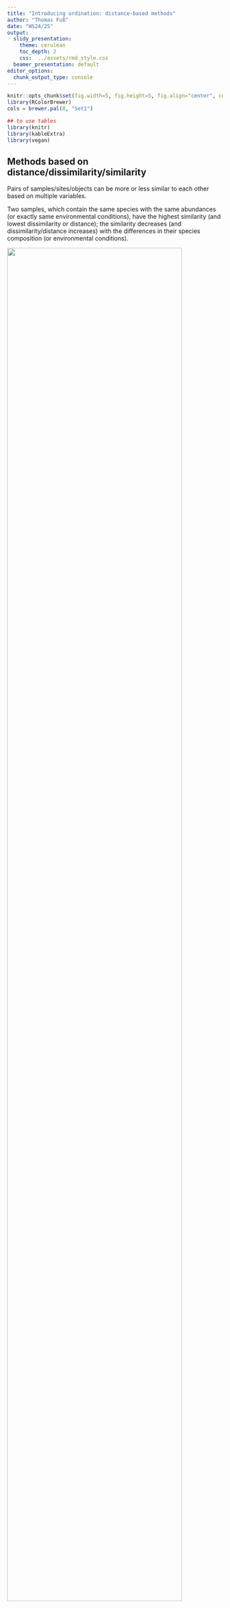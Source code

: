 ---
title: "Introducing ordination: distance-based methods"
author: "Thomas Fuß"
date: "WS24/25"
output:
  slidy_presentation:
    theme: cerulean
    toc_depth: 2
    css:  ../assets/rmd_style.css
  beamer_presentation: default
editor_options:
  chunk_output_type: console
---


```{r setup, include=FALSE}
knitr::opts_chunk$set(fig.width=5, fig.height=5, fig.align="center", collapse = TRUE, comment = "##", dev="png")
library(RColorBrewer)
cols = brewer.pal(8, "Set1")

## to use tables
library(knitr)
library(kableExtra)
library(vegan)
```

## Methods based on distance/dissimilarity/similarity
Pairs of samples/sites/objects can be more or less similar to each other based on multiple variables.

Two samples, which contain the same species with the same abundances (or exactly same environmental conditions), have the highest similarity (and lowest dissimilarity or distance); the similarity decreases (and dissimilarity/distance increases) with the differences in their species composition (or environmental conditions).


![](img/distance.png){width=90%}
<div class="left lt">

The most known dissimilarity is a (physical) distance: Euclidean distance, in a 2D-coordinate system it is just computed based on Pythagoras:

$$
d_{Euc}=\sqrt{\Delta{x_1}^2+\Delta{x_2}^2}
$$

Euclidean distance computed between any two sites for $p$ variables:

$$
d_{Euc}=\sqrt{\Delta{x_1}^2+\Delta{x_2}^2+...+\Delta{x_p}^2}
$$
</div>

<div class="right rt">

![](img/Euc_dist.png)
</div>



## Why use dissimilarity-based methods?

<div class="left lt">

* Quantify how similar or how dissimilar various observations are with regard to many variables simultaneously.
* An efficient way to collapse information from a much too high-dimensional dataset.
* Use various variable types from continuous to presence-absence and qualitative, even simultaneously.
* Similarity may be translated into dissimilarity and vice-versa.
* Beta-diversity is based on dissimilarity measures, hence, they are an explicit way to express (and analyze) community turnover in space and time.



![](img/abg_div.png)
</div>

<div class="right rt">

* Choice of appropriate dissimilarity coefficient may allow avoiding *strange* transformations.
* Better handling of double-zeros, less horseshoe patterns in ordinations in situations of strong community turnover.

![](img/horseshoe.png){width=80%}


</div>

##  (Dis)similarity coefficients

Two examples of dissimilarity indices here computed between any two sites for $p$ variables:

<div class="left lt">
<br/>
**Euclidean distance**

$$
d_{Euc}=\sqrt{\Delta{x_1}^2+\Delta{x_2}^2+...+\Delta{x_p}^2} 
$$
where $\Delta{x}$ is the distance between two sites along any $X$-variable.

<br/>
Binary version:
$$
d_{Euc}=\sqrt{A+B-2J} 
$$
A and B are numbers of species at compared sites, and J is the number of species that occur on both compared sites.
</div>

<div class="right rt">
<br/>
**Bray-Curtis dissimilarity**
$$
d_{BC}=\frac{\sum_{j=1}^p{|x_{1j}-x_{2j}|}}{\sum_{j=1}^p{(x_{1j}+x_{2j})}}
$$
<br/>
Binary version:
$$
d_{BC}=\frac{A+B-2J}{A+B}
$$


</div>

![](img/DoubleZeroProblem.png)
Double-zero (joint absences for two sites) problem: The fact that a species is missing does not say anything about ecological similarity or difference between both sites.

Double-zero can mean:

1. Sites are located outside of the species niche on the same side (sites A and B), which means sites are similar, or on opposite sites (A and C), which means sites are different.

2. Sites are located inside species niche (D and E), but the species does not occur because it didn’t get there (dispersal limitation), or it was present, but overlooked (sampling bias)

![](img/DoubleZero_niche.jpg){width=30%}


<div class="left rt">
Bray-Curtis is well-suited for data on species composition because it ignores double-zeros.
</div>

<div class="right rt">
Euclidean distance is useful for environmental data and especially for representing geographic space (from x/y coordinates), but rarely for species data.
</div>

## (Dis)similarity coefficients

![](img/legleg_diss1.png)

<br/>
 
![](img/legleg_diss2.png)




## (Dis)similarity coefficients: some properties

<div class="left lt">

* symmetrical: consider a double zero as contributing to resemblance just like any other value
* asymmetrical: skip double zeros, considering that these are not informative (absence of a species at two sites does not tell anything about how similar these sites are!)
* metric: minimum 0, positive for inequality, symmetric ($D_{(a,b)}=D_{(b,a)}$), triangle inequality holds

$$
D_{(a,b)}+D_{(b,c)}\geq{D_{(a,c)}}
$$
* semimetric: do not follow the triangle inequality

$$
D_{(a,b)}+D_{(b,c)}<{D_{(a,c)}}
$$
... in which case perfect projections into Euclidean space are not possible. Two often used transformations to make semimetric coefficients analyzable in Euclidean space are adding a constant or $\sqrt(D)$.

</div>

<div class="right rt">

Triangle inequality: Distance via an intermediate point must be higher than or equal to distance without such an intermediate point. E.g. consider B as intermediate between A and C as in a triangle: the distance from A to C via B must be larger than the direct distance from A to C.

![](img/triangle.png)

</div>


## Using dissimilarity: Non-metric multidimensional scaling (NMDS)

The goal: Collapse information from multiple dimensions into just a few, so they can be visualized and interpreted.

Iterative procedure:

1. Compute matrix of dissimilarities.
2. Decide on k, the number of reduced dimensions (typically 2).
3. Arrange objects (e.g. sites) in a random starting configuration.
4. Compute a measure of fit that expresses the match between inter-object distances of the configuration and the observed dissimilarities.  A **Shepard-plot** shows residuals as stress which is inversely related to fit. The measure of fit is computed using **ranks of observed dissimilarities and configuration distances**. (smallest rank corresponding to smallest dissimilarity)
5. Reiteratively reposition the objects in the low-dimensional space and recompute fit to improve the match between inter-object distances and observed dissimilarities.
6. A final configuration is achieved when no more repositioning improves the fit (or reduces the stress). Steps 3) to 6) may be repeated with different random starting positions to avoid getting trapped in local minima.


## Non-metric multidimensional scaling (NMDS) in R

```{r}
# We sampled stream biofilm at 42 different streams across the Vjosa river network. Algal species were derived by 18S rRNA gene amplification
vjosa<-read.csv(file="data/data_vjosa.csv", sep=";") #load data
dim(vjosa) #

com<-vjosa[,grep("ASV",names(vjosa))] # choose only ASV columns, these are the species
env<-vjosa[,-grep("ASV",names(vjosa))] # choose everything expect ASV


# We try to find the "best" reproduction of dissimilarities among sites in a 2 dimensional space.
# We use non-metric multidimensional scaling on Bray-Curtis dissimilarity matrix.

mds_vjosa <- metaMDS(comm = com, distance = "bray", k = 2) # to run a NMDS, $points to get scores, $stress to get information about fit
mds_vjosa$stress
## % of dissimilarities unrepresented
## Generally, stress < 0.05 provides an excellent represention in reduced 
# dimensions, < 0.1 is great, < 0.2 is good, and stress > 0.3 provides a poor representation
# if high stress is a problem, the argument trymax (number of default iterations) or number of dimensions (e.g. k=3) can be increased 

stressplot(mds_vjosa) # to compare configuration distances with observed dissimilarities
goodness(mds_vjosa) # sample-specific goodness of fit

#quick plot
plot(mds_vjosa, type="t")
#Do different sizes of streams (approximated by catchment area) have different communities?
ordisurf(mds_vjosa, env$catchment)

#customized plot
#use catchment_class as point size in plot
cex.catch <- as.factor(env$catchment_class)
levels(cex.catch)<-c(3,2,1)
cex.catch<-as.numeric(as.character(cex.catch))

plot(mds_vjosa$points,asp=1,cex=cex.catch, xlab="MDS dimension 1",ylab="MDS dimension 2")

#connect catchment classes in plot
ordihull(mds_vjosa, env$catchment_class)
#alternative: ordispider(mds_vjosa, env$catchment_class)

legend("topleft", pch=21, pt.cex=c(1,2,3), legend=c("small","medium", "large"))
```


## Hypothesis tests in the distance world


All known *study designs* with factors or continuous predictors may be transferred to the distance domain.

* PERMANOVA: An ANOVA-type of analysis testing effects of factors (also in interaction) on a multivariate matrix, thus MANOVA. Useful to test effects on *composition*. In the distance domain known as *permutational* MANOVA. In R implemented as `vegan::adonis`.

* dbRDA (distance-based RDA) and CAP (canonical analysis of principal coordinates): multiple-step analysis to test for effects of continuous predictors on a dissimilarity matrix. In R `vegan::capscale`.

* Mantel-test: An old-school test for correlation between two distance/dissimilarity matrices (e.g. one describing environment or physical distance, the other describing community turnover or genetic differentiation).  In R `vegan::mantel`.

![](img/dist_tests.png)


## Permutational MANOVA (PERMANOVA)

<div class="left lt">

Uses a test statistic based on distances within groups (to a group centroid or averaged among all pairs) versus distances from group centroids to the overall centroid.

<br/>

![](img/permanova.png){width=80%}

</div>

<div class="right rt">

1. The within-group sum of squares ($SS_w$) is the sum of squared distances from individual replicates to their group centroid.
2. The among-group sum of squares ($SS_A$) is the sum of squared distances from group centroids to the overall centroid.
3. A (pseudo-) F-value is computed using number of groups (a) and the total number of observations (N) as:
$$
F=\frac{SS_A/(a-1)}{SS_w/(N-a)}
$$
4. Significance is assessed by recomputing the test-statistic after permutations of group assignment.

<br/>

Prerequisite similar to ANOVA: homogeneous dispersion (multivariate variance, *cloud shape*). Tested using within-group distances to centroids.

</div>

## Permutational MANOVA (PERMANOVA) in R

```{r}
# PERMANOVA - non-parametric permutational MANOVA #
# a multivariate hypothesis test: 
# 1 factor (catchment class) and 1 multivariate response = "community composition"

# compute a distance matrix:
dmat = vegdist(com, method = "bray") # compute a dissimilarity matrix

# first testing for homogeneity of dispersion (homogeneous distances to group centroids)
catch_fac<-as.factor(env$catchment_class)

disp.check<-betadisper(dmat, catch_fac)
disp.check$distances

boxplot(disp.check$distances~catch_fac)
# or directly: boxplot(disp.check)

anova(lm(disp.check$distances~catch_fac))
#or directly on anova(disp.check) #also works directly on disp.check

# the actual PERMANOVA would work like this, however, we do not have homogeneous dispersion...
adonis2(dmat~catch_fac)

#... however, we found another interesting result, beta diversity among small stream is larger then among medium stream and large streams.
```

## Cluster analysis

Hierarchical group-forming (clustering) based on pairwise (dis)similarity.

Three types:

1. Divisive: start with all, successively split into 2.
2. **Agglomerative**: start with individual observations and cluster pairwise, continue grouping clusters.
3. Non-hierarchical: e.g. K-means clustering (forcing K clusters)

<br/>

Various “linkage rules” to group clusters in agglomerative clustering:

* Single linkage looks for the nearest neighbour of any group member to other observations (tends to chaining). 
* **Average linkage** computes dissimilarities between two groups as the average dissimilarity among all pairwise group member dissimilarities (one from each cluster).
* **UPGMA** (unweighted-pair-groups method using arithmetic averages) is a version of an average linkage rule. 


```{r}
lipids<-read.table(file="data/BacterialMembrane.txt",header=TRUE)
names(lipids)
lip_data<-lipids[,4:20]
# abbreviations: MU = mono-unsaturated, SA = saturated, nb = non-branched, b = branched
# SA_branprop = proportion of branched and saturated FAs
# theory: unsaturated and branched FAs increase fluidity of membrane
# test (i) adaptation vs. (ii) acclimatization to temperature by changing FA composition of membranes

isolate<-factor(lipids$isolate)
temperature<-factor(lipids$temperature)
combifac<-factor(paste(temperature,"_",isolate,sep=""))

## distance matrix: Euclidean distance on arcsine-sqr-data
as_lip_data<-asin(sqrt(lip_data)) # very old-school, better don´t do ;-)
lipids_distE<-vegdist(as_lip_data, method="euclidean") 

## alternatively: Bray-Curtis distance with proportional data
lipids_distBC<-vegdist(lip_data, method="bray")

# cluster analysis #
# various agglomeration methods available and the choice is important, explore method=
# "single": nearest neighbour counts (good for gradients, but makes chains)
# "complete": all group members must be close, farthest group member counts (makes small spheric groups, good to find outliers)
# "average": compromise average strategy, new member joins at mean distance to all group members, actually UPGMA
# "ward.D": aims at minimizing within-group sums of squares of distances
lipids_cluster<-hclust(lipids_distBC, method = "ward.D")
lipids_cluster$height<-sqrt(lipids_cluster$height) # may help

# then compare effect of agglomeration method on dendrogram
plot(lipids_cluster, hang = -1, labels = combifac, ylab = "BC")

# which agglomeration method (and thus dendrogram) is best?
#cophenetic(lipids_cluster) # linkage distances in dendrogram
plot(lipids_distBC,cophenetic(lipids_cluster))
cor(lipids_distBC,cophenetic(lipids_cluster),method="spearman")

cutree(lipids_cluster,k=4)
cutree(lipids_cluster,h=0.05)

plot(lipids_cluster, hang = -1, labels = combifac, ylab = "BC")
rect.hclust(lipids_cluster,k=4) # or specify height h instead of k

```

## Using dissimilarity: Principal Coordinate Analysis (PCoA)

(aka *metric multidimensional scaling*)

PCoA = distance-based unconstrained ordination

The goal of PCoA is to project sites onto Cartesian (Euclidean) coordinates from pairwise dissimilarities.

Imagine a road distance matrix between major towns. A 2D-projection of all pairwise distances produces a map (which gets better with less mountains and straighter roads in the area).

<br/>
Steps in PCoA:

1. Place the first point (sample site) at the origin of a coordinate system.

2. Add the second point the correct distance away from the first point along the first axis.

3. Position the third point the correct distance away from each of the first two points, adding a second axis if necessary.

4. Continue until all points have been added.  The result is a set of no more than n-1 axes.

But how do we get back down to fewer (e.g. 2) dimensions? Well, simply do a PCA on these constructed points.

5. Conduct a PCA on the constructed points to organize the variation among the points in a series of axes of diminishing importance.


```{r}
lipids<-read.table(file="data/BacterialMembrane.txt",header=TRUE)
names(lipids)
lip_data<-lipids[,4:20]
# abbreviations: MU = mono-unsaturated, SA = saturated, nb = non-branched, b = branched
# SA_branprop = proportion of branched and saturated FAs
# theory: unsaturated and branched FAs increase fluidity of membrane
# test (i) adaptation vs. (ii) acclimatization to temperature by changing FA composition of membranes

isolate<-factor(lipids$isolate)
temperature<-factor(lipids$temperature)
combifac<-factor(paste(temperature,"_",isolate,sep=""))

## distance matrix: Bray-Curtis distance with proportional data
lipids_distBC<-vegdist(lip_data, method="bray")

# using the same distance matrix as cluster analysis 
pcoa<-cmdscale(lipids_distBC,k=2,eig=TRUE,add=TRUE)
# argument add=TRUE means a constant is added to distances to avoid negative eigenvalues

cumsum(pcoa$eig/sum(pcoa$eig)) # contributions of various PCoA axes
# first two axes cover 67% of variation of distances

pcoa$points # the site scores (coordinates in reduced space)

col.isolate<-isolate
levels(col.isolate)<-c("white","red")
col.isolate<-as.character(col.isolate)

pch.temperature<-as.numeric(as.character(temperature))
pch.temperature[pch.temperature==6]<-21
pch.temperature[pch.temperature==28]<-23

plot(pcoa$points,pch=pch.temperature,bg=col.isolate)
legend("topleft",pch=c(21,21,23,23),pt.bg=c("white","red","white","red"),
       legend=c("6°C - warm isolate","6°C - cold isolate","28°C - warm isolate","28°C - cold isolate"),cex=0.6)
```
```{r eval=FALSE}
# how to relate species (=fatty acids) to ordination?
wascores(pcoa$points,lip_data) # as weighted averages of site (=sample) scores
text(wascores(pcoa$points,lip_data),labels=names(lip_data),cex=0.5)

ordisurf(pcoa$points,lip_data$FA7_MU,col="darkgreen",add=TRUE) # as contourplot

plot(envfit(pcoa$points,lip_data)) # take care: behaviour of species not necessarily monotonous in ordination space
```



## Canonical analysis of principal coordinates (CAP)

<div class="left lt">

Following scheme taken from description of db-RDA. Essentially 3 steps:

1. Computation of a (square) dissimilarity matrix D from (Cartesian) raw data. Choose coefficient well!
2. PCoA based on D *recreates* Cartesian coordinates with a dimensionality imposed by n (or p if p<n). If D was semimetric, (minor) axes with negative eigenvalues may occur.
3. RDA on the PCoA-axes and constraints of choice (factors/dummy variables, continuous predictors). Instead of RDA other constrained methods are possible as well, e.g. discriminant analysis, other classification routines, etc.

</div>

<div class="right rt">
 
![](img/dbRDA.png){width=90%}

</div>

## Canonical analysis of principal coordinates (CAP)

```{r}
cap<-capscale(lipids_distBC~isolate*temperature)
summary(cap)

anova(cap,by="axis",model="direct",perm.max=9999,step=1000)
anova(cap,by="terms",model="direct",perm.max=9999,step=1000)

# all functions more or less taken from RDA
# e.g. to get site scores for plotting
#scores(cap,display="sites")[,1:2]
```


## Choice of the multivariate analysis
<div class="left rt">
In general, to analyse:

* short gradients > linear methods: PCA and RDA

* long gradients > unimodal methods: CA and CCA

* similarities among samples based on distance calculations > PCoA, NMDS, db-RDA

<br/>

* Explore main gradients of variation > unconstrained methods: PCA, CA, PCoA, NMDS

* Identify gradients of variation in a dataset explained by another dataset > constrained methods: RDA, CCA, db-RDA

</div>

<div class="right rt">
![](img/ChoiceOfMethod.JPG)
<font size="4"> Paliy and Shankar in Molecular Ecology 2016</font>



